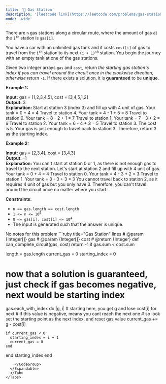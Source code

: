 ```yaml
---
title: '🧀 Gas Station'
description: '[leetcode link](https://leetcode.com/problems/gas-station/description/)'
mode: 'wide'
---
```

<Tabs>
  <Tab title="Question" icon="circle-question" iconType="regular">
    <Card>
      <p>There are <code>n</code> gas stations along a circular route, where the amount of gas at the <code>i<sup>th</sup></code> station is <code>gas[i]</code>.</p>  <p>You have a car with an unlimited gas tank and it costs <code>cost[i]</code> of gas to travel from the <code>i<sup>th</sup></code> station to its next <code>(i + 1)<sup>th</sup></code> station. You begin the journey with an empty tank at one of the gas stations.</p>  <p>Given two integer arrays <code>gas</code> and <code>cost</code>, return <em>the starting gas station&#39;s index if you can travel around the circuit once in the clockwise direction, otherwise return</em> <code>-1</code>. If there exists a solution, it is <strong>guaranteed</strong> to be <strong>unique</strong>.</p>   <p><strong class="example">Example 1:</strong></p>   <strong>Input:</strong> gas = [1,2,3,4,5], cost = [3,4,5,1,2] <br/> <strong>Output:</strong> 3 <br/> <strong>Explanation:</strong> Start at station 3 (index 3) and fill up with 4 unit of gas. Your tank = 0 + 4 = 4 Travel to station 4. Your tank = 4 - 1 + 5 = 8 Travel to station 0. Your tank = 8 - 2 + 1 = 7 Travel to station 1. Your tank = 7 - 3 + 2 = 6 Travel to station 2. Your tank = 6 - 4 + 3 = 5 Travel to station 3. The cost is 5. Your gas is just enough to travel back to station 3. Therefore, return 3 as the starting index.   <p><strong class="example">Example 2:</strong></p>   <strong>Input:</strong> gas = [2,3,4], cost = [3,4,3] <br/> <strong>Output:</strong> -1 <br/> <strong>Explanation:</strong> You can&#39;t start at station 0 or 1, as there is not enough gas to travel to the next station. Let&#39;s start at station 2 and fill up with 4 unit of gas. Your tank = 0 + 4 = 4 Travel to station 0. Your tank = 4 - 3 + 2 = 3 Travel to station 1. Your tank = 3 - 3 + 3 = 3 You cannot travel back to station 2, as it requires 4 unit of gas but you only have 3. Therefore, you can&#39;t travel around the circuit once no matter where you start.    <p><strong>Constraints:</strong></p>  <ul>  <li><code>n == gas.length == cost.length</code></li>  <li><code>1 &lt;= n &lt;= 10<sup>5</sup></code></li>  <li><code>0 &lt;= gas[i], cost[i] &lt;= 10<sup>4</sup></code></li>  <li>The input is generated such that the answer is unique.</li> </ul> 
    </Card>
  </Tab>
  <Tab title="Solution" icon="lightbulb" iconType="regular" >
    <Card>
      No notes for this problem
    </Card>
  <Expandable title="code">
    <CodeGroup dropdown>
```ruby title="Gas Station" lines
# @param {Integer[]} gas
# @param {Integer[]} cost
# @return {Integer}
def can_complete_circuit(gas, cost)
  return -1 if gas.sum < cost.sum
  
  length = gas.length
  current_gas = 0
  starting_index = 0
  # now that a solution is guaranteed, just check if gas becomes negative, next would be starting index
  gas.each_with_index do |g, i|
    # starting here, you get g and lose cost[i] for next
    # if this value is negative, means you cant reach the next one
    # so look set the starting point as the next index, and reset gas value
    current_gas += g - cost[i] 

    if current_gas < 0
      starting_index = i + 1
      current_gas = 0
    end
  end
  starting_index
end
```
    </CodeGroup>
  </Expandable>
  </Tab>
</Tabs>